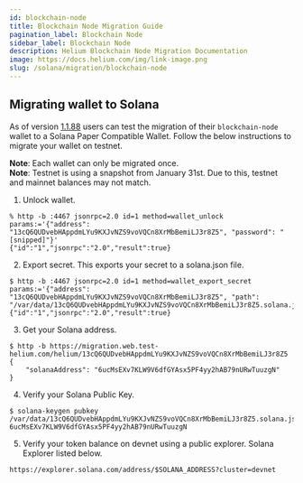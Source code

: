 ```yaml
---
id: blockchain-node
title: Blockchain Node Migration Guide
pagination_label: Blockchain Node
sidebar_label: Blockchain Node
description: Helium Blockchain Node Migration Documentation
image: https://docs.helium.com/img/link-image.png
slug: /solana/migration/blockchain-node
---
```



## Migrating wallet to Solana

As of version [1.1.88](https://github.com/helium/blockchain-node/releases/tag/1.1.88) users can test
the migration of their `blockchain-node` wallet to a Solana Paper Compatible Wallet. Follow the
below instructions to migrate your wallet on testnet.

**Note**: Each wallet can only be migrated once.<br /> **Note**: Testnet is using a snapshot from January 31st. Due to this, testnet and mainnet balances may not match.

1. Unlock wallet.

```
% http -b :4467 jsonrpc=2.0 id=1 method=wallet_unlock params:='{"address": "13cQ6QUDvebHAppdmLYu9KXJvNZS9voVQCn8XrMbBemiLJ3r8Z5", "password": "[snipped]"}'
{"id":"1","jsonrpc":"2.0","result":true}
```

2. Export secret. This exports your secret to a solana.json file.

```
$ http -b :4467 jsonrpc=2.0 id=1 method=wallet_export_secret params:='{"address": "13cQ6QUDvebHAppdmLYu9KXJvNZS9voVQCn8XrMbBemiLJ3r8Z5", "path": "/var/data/13cQ6QUDvebHAppdmLYu9KXJvNZS9voVQCn8XrMbBemiLJ3r8Z5.solana.json"}'
{"id":"1","jsonrpc":"2.0","result":true}
```

3. Get your Solana address.

```
$ http -b https://migration.web.test-helium.com/helium/13cQ6QUDvebHAppdmLYu9KXJvNZS9voVQCn8XrMbBemiLJ3r8Z5
{
    "solanaAddress": "6ucMsEXv7KLW9V6dfGYAsx5PF4yy2hAB79nURwTuuzgN"
}
```

4. Verify your Solana Public Key.

```
$ solana-keygen pubkey /var/data/13cQ6QUDvebHAppdmLYu9KXJvNZS9voVQCn8XrMbBemiLJ3r8Z5.solana.json
6ucMsEXv7KLW9V6dfGYAsx5PF4yy2hAB79nURwTuuzgN
```

5. Verify your token balance on devnet using a public explorer. Solana Explorer listed below.

```
https://explorer.solana.com/address/$SOLANA_ADDRESS?cluster=devnet
```
